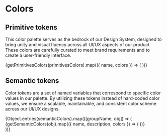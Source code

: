 

<Meta title="Design System/Tokens/Colors" />

# Colors

## Primitive tokens

This color palette serves as the bedrock of our Design System, designed to bring unity and visual fluency across all UI/UX aspects of our product. These colors are carefully curated to meet brand requirements and to create a user-friendly interface.

<ColorPalette>
  {getPrimitivesColors(primitivesColors).map(({ name, colors }) => (
    <ColorItem key={name} title={name} colors={colors} />
  ))}
</ColorPalette>

## Semantic tokens

Color tokens are a set of named variables that correspond to specific color values in our palette. By utilizing these tokens instead of hard-coded color values, we ensure a scalable, maintainable, and consistent color scheme across our UI/UX designs.

<TabsState>
  {Object.entries(semanticColors).map(([groupName, obj]) => (
    <div key={groupName} id={groupName} title={groupName}>
      <ColorPalette>
        {getSemanticColors(obj).map(({ name, description, colors }) => (
          <ColorItem
            key={`color.${groupName.toLowerCase()}.${name}`}
            title={`color.${groupName.toLowerCase()}.${name}`}
            subtitle={description}
            colors={colors}
          />
        ))}
      </ColorPalette>
    </div>
  ))}
</TabsState>
